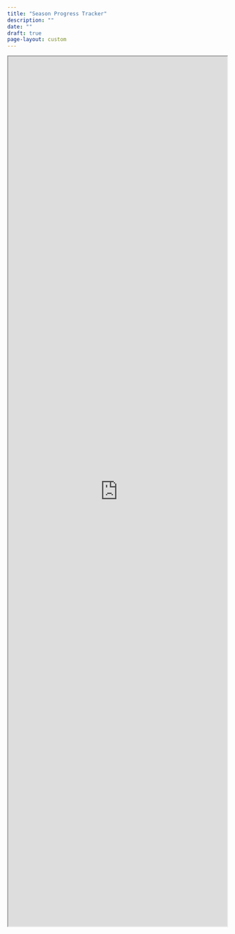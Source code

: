 ```yaml
---
title: "Season Progress Tracker"
description: ""
date: ""
draft: true
page-layout: custom
---
```


```{=html}

<div class="pdb-web-app">
    <iframe width="100%" height="2000" src="https://petebrown.shinyapps.io/seasons/" title="Season Progress Tracker, 1921-"></iframe>
</div>
```